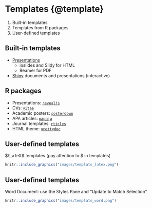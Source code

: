 # Templates {@template}

1. Built-in templates
2. Templates from R packages
3. User-defined templates

## Built-in templates

- [Presentations](https://rmarkdown.rstudio.com/lesson-11.html)
  - ioslides and Slidy for HTML
  - Beamer for PDF
- [Shiny](https://bookdown.org/yihui/rmarkdown/shiny-documents.html) documents and presentations (interactive)

## R packages

- Presentations: [`revealjs`](https://cran.r-project.org/web/packages/revealjs/index.html)
- CVs: [`vitae`](https://github.com/mitchelloharawild/vitae)
- Academic posters: [`posterdown`](https://github.com/brentthorne/posterdown)
- APA articles: [`papaja`](https://github.com/crsh/papaja)
- Journal templates: [`rticles`](https://bookdown.org/yihui/rmarkdown/rticles-templates.html)
- HTML theme: [`prettydoc`](https://github.com/yixuan/prettydoc)

## User-defined templates

$\LaTeX$ templates (pay attention to \$ in templates)

```r
knitr::include_graphics("images/template_latex.png")
```

## User-defined templates

Word Document: use the Styles Pane and "Update to Match Selection" 

```r
knitr::include_graphics("images/template_word.png")
```